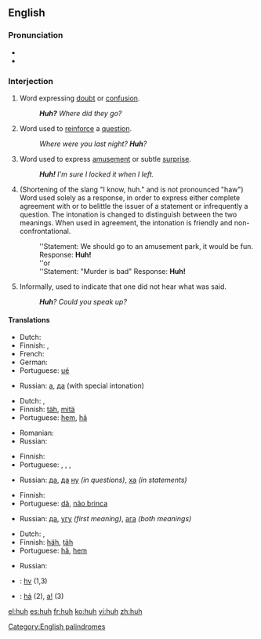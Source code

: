 ==English==

===Pronunciation===
* {{IPA|/hʌ̃/}}
* {{audio|en-us-huh.ogg|Audio (US)}}

===Interjection===
{{en-intj}}

# Word expressing [[doubt]] or [[confusion]].
#: '''''Huh?''' Where did they go?''
# Word used to [[reinforce]] a [[question]].
#: ''Where were you last night?  '''Huh'''?''
# Word used to express [[amusement]] or subtle [[surprise]].
#: '''''Huh!'''  I'm sure I locked it when I left.''
# {{slang}} (Shortening of the slang "I know, huh." and is not pronounced "haw") Word used solely as a response, in order to express either complete agreement with or to belittle the issuer of a statement or infrequently a question. The intonation is changed to distinguish between the two meanings. When used in agreement, the intonation is friendly and non-confrontational. 
#: ''Statement: We should go to an amusement park, it would be fun. Response: '''Huh!'''
#: ''or
#: ''Statement: "Murder is bad" Response: '''Huh!'''
# Informally, used to indicate that one did not hear what was said.
#: '''''Huh'''?  Could you speak up?''

====Translations====
{{trans-top|expressing doubt or confusion}}
* Dutch: {{t-|nl|hè}}
* Finnish: {{t-|fi|häh}}, {{t+|fi|höh}}
* French: {{t+|fr|hein}}
* German: {{t-|de|häh}}
* Portuguese: [[ué]]
{{trans-mid}}
* Russian: [[а]], [[да]] (with special intonation)
{{trans-bottom}}

{{trans-top|to reinforce a question}}
* Dutch: {{t-|nl|hè}},  {{t+|nl|nou}}
* Finnish: [[täh]], [[mitä]]
* Portuguese: [[hem]], [[hã]]
{{trans-mid}}
* Romanian: {{t+|ro|a}}
* Russian: {{t+|ru|а}}
{{trans-bottom}}

{{trans-top|to express amusement or subtle surprise}}
* Finnish: {{t-|fi|häh}}
* Portuguese: {{t-|pt|puxa}}, {{t-|pt|eta}}, {{t-|pt|eita}}, {{t+|pt|caramba}}
{{trans-mid}}
* Russian: [[да]], [[да]] [[ну]] ''(in questions)'', [[ха]] ''(in statements)''
{{trans-bottom}}

{{trans-top|"I know, huh"}}
* Finnish: {{t+|fi|joo}}
* Portuguese: [[dã]], [[não brinca]]
{{trans-mid}}
* Russian: [[да]], [[угу]] ''(first meaning)'', [[ага]] ''(both meanings)''
{{trans-bottom}}

{{trans-top|to indicate that one didn't hear}}
* Dutch: {{t-|nl|hè}},  {{t+|nl|wat}}
* Finnish: [[häh]], [[täh]]
* Portuguese: [[hã]], [[hem]]
{{trans-mid}}
* Russian: {{t+|ru|эй}}
{{trans-bottom}}

{{checktrans-top}}
* {{ttbc|Cherokee}}: [[hv]] (1,3)
* {{ttbc|Vietnamese}}: [[hả]] (2), [[a|a!]] (3)
{{trans-bottom}}

[[Category:English palindromes]]

[[el:huh]]
[[es:huh]]
[[fr:huh]]
[[ko:huh]]
[[vi:huh]]
[[zh:huh]]